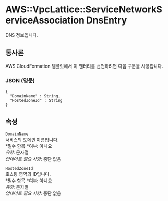 # AWS::VpcLattice::ServiceNetworkServiceAssociation DnsEntry

DNS 정보입니다.

## 통사론

AWS CloudFormation 템플릿에서 이 엔터티를 선언하려면 다음 구문을 사용합니다.

### JSON (영문)

```
{
  "DomainName" : String,
  "HostedZoneId" : String
}
```

## 속성

`DomainName`  
서비스의 도메인 이름입니다.  
*필수 항목 *여부: 아니요  
_유형_: 문자열  
_업데이트 필요 사항_: 중단 없음

`HostedZoneId`  
호스팅 영역의 ID입니다.  
*필수 항목 *여부: 아니요  
_유형_: 문자열  
_업데이트 필요 사항_: 중단 없음
